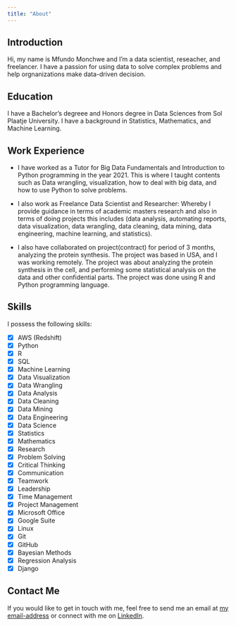 ```yaml
---
title: "About"
---
```


## Introduction

Hi, my name is Mfundo Monchwe and I'm a data scientist, reseacher, and freelancer. I have a passion for using data to solve complex problems and help orgnanizations make data-driven decision.

## Education
I have a Bachelor's degreee and Honors degree in Data Sciences from Sol Plaatje University. I have a background in Statistics, Mathematics, and Machine Learning.

## Work Experience

- I have worked as a Tutor for Big Data Fundamentals and Introduction to Python programming in the year 2021. This is where I taught contents such as Data wrangling, visualization, how to deal with big data, and how to use Python to solve problems. 

- I also work as Freelance Data Scientist and Researcher: Whereby I provide guidance in terms of academic masters research and also in terms of doing projects this includes (data analysis, automating reports, data visualization, data wrangling, data cleaning, data mining, data engineering, machine learning, and statistics).

- I also have collaborated on project(contract) for period of 3 months, analyzing the protein synthesis. The project was based in USA, and I was working remotely. The project was about analyzing the protein synthesis in the cell, and performing some statistical analysis on the data and other confidential parts. The project was done using R and Python programming language.

## Skills

I possess the following skills:

- [x] AWS (Redshift)
- [x] Python
- [x] R
- [x] SQL
- [x] Machine Learning
- [x] Data Visualization
- [x] Data Wrangling
- [x] Data Analysis
- [x] Data Cleaning
- [x] Data Mining
- [x] Data Engineering
- [x] Data Science
- [x] Statistics
- [x] Mathematics
- [x] Research
- [x] Problem Solving
- [x] Critical Thinking
- [x] Communication
- [x] Teamwork
- [x] Leadership
- [x] Time Management
- [x] Project Management
- [x] Microsoft Office
- [x] Google Suite
- [x] Linux
- [x] Git
- [x] GitHub
- [x] Bayesian Methods
- [x] Regression Analysis
- [x] Django

## Contact Me

If you would like to get in touch with me,  feel free to send me an email at [my email-address](mailto:diditmfundo@gmail.com) or connect with me on [LinkedIn](https://www.linkedin.com/in/mfundo-monchwe-48883314a/). 
